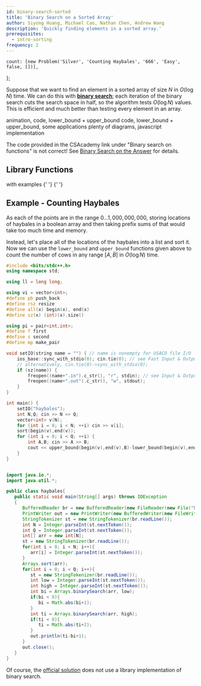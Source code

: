 ```yaml
---
id: binary-search-sorted
title: 'Binary Search on a Sorted Array'
author: Siyong Huang, Michael Cao, Nathan Chen, Andrew Wang
description: 'Quickly finding elements in a sorted array.'
prerequisites:
  - intro-sorting
frequency: 2
---
```




	count: [new Problem('Silver', 'Counting Haybales', '666', 'Easy', false, [])],
};

<!-- 	bubble: [
		new Problem(
			'HR',
			'Bubble Sort',
			'https://www.hackerrank.com/challenges/ctci-bubble-sort/problem',
			'Easy',
			false,
			[],
			'O(N^2)'
		),
		new Problem('Silver', 'Out of Sorts', '834', 'Very Hard', false, []),
	], -->

Suppose that we want to find an element in a sorted array of size $N$ in $O(\log N)$ time. We can do this with [**binary search**](https://en.wikipedia.org/wiki/Binary_search_algorithm); each iteration of the binary search cuts the search space in half, so the algorithm tests $O(\log N)$ values. This is efficient and much better than testing every element in an array.

<Resources>
	<Resource source="CSA" title="Binary Search" url="binary_search" starred>
		animation, code, lower_bound + upper_bound
	</Resource>
	<Resource source="CPH" title="3.3 - Binary Search" starred>
		code, lower_bound + upper_bound, some applications
	</Resource>
	<Resource
		source="KA@KhanAcademy"
		title="Binary Search"
		url="https://www.khanacademy.org/computing/computer-science/algorithms/binary-search/a/binary-search"
	>
		plenty of diagrams, javascript implementation
	</Resource>
</Resources>

<Warning>

The code provided in the CSAcademy link under "Binary search on functions" is not correct! See [Binary Search on the Answer](/silver/binary-search-ans) for details.

</Warning>

<!-- 	<Resource source="GFG" title="Binary Search" url="binary-search"></Resource> -->

## Library Functions

<LanguageSection>

<CPPSection>

<Resources>
	<Resource
		source="CPP"
		url="http://www.cplusplus.com/reference/algorithm/lower_bound/"
		title="lower_bound, upper_bound"
		starred
	>
		with examples
	</Resource>
</Resources>

</CPPSection>

<JavaSection>

<Resources>
	<Resource
		source="JAVA"
		url="https://docs.oracle.com/javase/7/docs/api/java/util/Arrays.html#binarySearch(int[],%20int)"
		title="Arrays.binarySearch"
	>
		{' '}
	</Resource>
	<Resource
		source="JAVA"
		url="https://docs.oracle.com/javase/7/docs/api/java/util/Collections.html#binarySearch(java.util.List,%20T)"
		title="Collections.binarySearch"
	>
		{' '}
	</Resource>
</Resources>

</JavaSection>

</LanguageSection>

<!-- ## Coordinate Compression

A related topic is **coordinate compression**, which takes some points and reassigns them to remove wasted space. -->

## Example - Counting Haybales

<FocusProblem problem={problems.count[0]} />

<!-- > Farmer John has just arranged his $N$ haybales $(1\le N \le 100,000)$ at various points along the one-dimensional road running across his farm. To make sure they are spaced out appropriately, please help him answer $Q$ queries ($1 \le Q \le 100,000$), each asking for the number of haybales within a specific interval along the road. -->

As each of the points are in the range $0 \ldots 1,000,000,000$, storing locations of haybales in a boolean array and then taking prefix sums of that would take too much time and memory.

Instead, let's place all of the locations of the haybales into a list and sort it. Now we can use the `lower_bound` and `upper_bound` functions given above to count the number of cows in any range $[A,B]$ in $O(\log N)$ time.

<LanguageSection>

<CPPSection>

```cpp
#include <bits/stdc++.h>
using namespace std;

using ll = long long;

using vi = vector<int>;
#define pb push_back
#define rsz resize
#define all(x) begin(x), end(x)
#define sz(x) (int)(x).size()

using pi = pair<int,int>;
#define f first
#define s second
#define mp make_pair

void setIO(string name = "") { // name is nonempty for USACO file I/O
	ios_base::sync_with_stdio(0); cin.tie(0); // see Fast Input & Output
	// alternatively, cin.tie(0)->sync_with_stdio(0);
	if (sz(name)) {
		freopen((name+".in").c_str(), "r", stdin); // see Input & Output
		freopen((name+".out").c_str(), "w", stdout);
	}
}

int main() {
	setIO("haybales");
	int N,Q; cin >> N >> Q;
	vector<int> v(N);
	for (int i = 0; i < N; ++i) cin >> v[i];
	sort(begin(v),end(v));
	for (int i = 0; i < Q; ++i) {
		int A,B; cin >> A >> B;
		cout << upper_bound(begin(v),end(v),B)-lower_bound(begin(v),end(v),A) << "\n";
	}
}
```

</CPPSection>

<JavaSection>

```java

import java.io.*; 
import java.util.*; 

public class haybales{
   public static void main(String[] args) throws IOException
   {
      BufferedReader br = new BufferedReader(new FileReader(new File("haybales.in")));
      PrintWriter out = new PrintWriter(new BufferedWriter(new FileWriter("haybales.out")));
      StringTokenizer st = new StringTokenizer(br.readLine());
      int N = Integer.parseInt(st.nextToken());
      int Q = Integer.parseInt(st.nextToken());
      int[] arr = new int[N];
      st = new StringTokenizer(br.readLine());
      for(int i = 0; i < N; i++){
         arr[i] = Integer.parseInt(st.nextToken());
      }
      Arrays.sort(arr);
      for(int i = 0; i < Q; i++){
         st = new StringTokenizer(br.readLine());
         int low = Integer.parseInt(st.nextToken());
         int high = Integer.parseInt(st.nextToken());
         int bi = Arrays.binarySearch(arr, low);
         if(bi < 0){
            bi = Math.abs(bi+1);
         }
         int ti = Arrays.binarySearch(arr, high);
         if(ti < 0){
            ti = Math.abs(ti+2);
         }
         out.println(ti-bi+1);
      }
      out.close();
   }
}

```

</JavaSection>

</LanguageSection>

Of course, the [official solution](http://www.usaco.org/current/data/sol_haybales_silver_dec16.html) does not use a library implementation of binary search.
